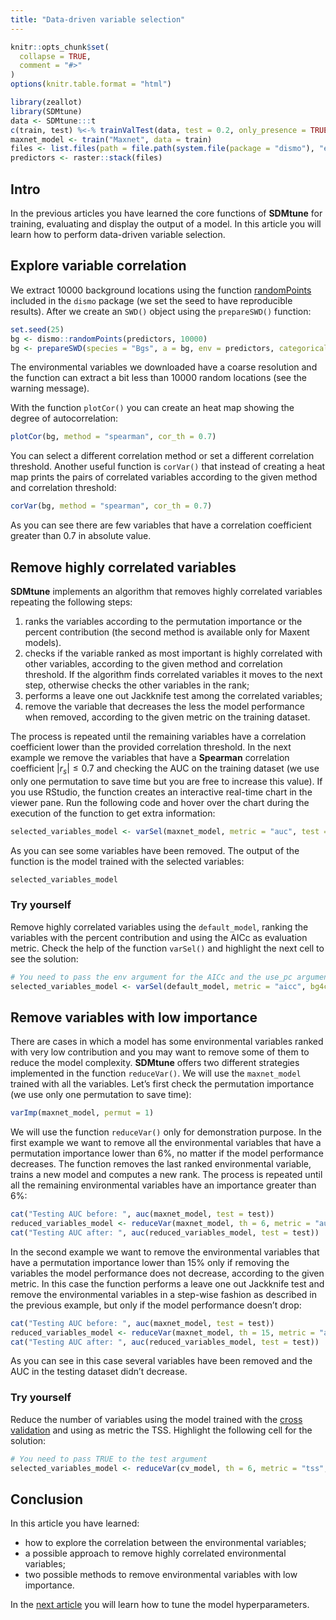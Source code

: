 ```yaml
---
title: "Data-driven variable selection"
---
```


```r
knitr::opts_chunk$set(
  collapse = TRUE,
  comment = "#>"
)
options(knitr.table.format = "html")
```

```r
library(zeallot)
library(SDMtune)
data <- SDMtune:::t
c(train, test) %<-% trainValTest(data, test = 0.2, only_presence = TRUE, seed = 25)
maxnet_model <- train("Maxnet", data = train)
files <- list.files(path = file.path(system.file(package = "dismo"), "ex"), pattern = "grd", full.names = TRUE)
predictors <- raster::stack(files)
```

## Intro

In the previous articles you have learned the core functions of **SDMtune** for training, evaluating and display the output of a model. In this article you will learn how to perform data-driven variable selection.

## Explore variable correlation

We extract 10000 background locations using the function  [randomPoints](https://www.rdocumentation.org/packages/dismo/versions/1.1-4/topics/randomPoints) included in the `dismo` package (we set the seed to have reproducible results). After we create an `SWD()` object using the `prepareSWD()` function:
```r
set.seed(25)
bg <- dismo::randomPoints(predictors, 10000)
bg <- prepareSWD(species = "Bgs", a = bg, env = predictors, categorical = "biome")
```
The environmental variables we downloaded have a coarse resolution and the function can extract a bit less than 10000 random locations (see the warning message).

With the function `plotCor()` you can create an heat map showing the degree of autocorrelation:
```r
plotCor(bg, method = "spearman", cor_th = 0.7)
```

You can select a different correlation method or set a different correlation threshold. Another useful function is `corVar()` that instead of creating a heat map prints the pairs of correlated variables according to the given method and correlation threshold:
```r
corVar(bg, method = "spearman", cor_th = 0.7)
```

As you can see there are few variables that have a correlation coefficient greater than 0.7 in absolute value.

## Remove highly correlated variables

**SDMtune** implements an algorithm that removes highly correlated variables repeating the following steps:

1. ranks the variables according to the permutation importance or the percent contribution (the second method is available only for Maxent models).
2. checks if the variable ranked as most important is highly correlated with other variables, according to the given method and correlation threshold. If the algorithm finds correlated variables it moves to the next step, otherwise checks the other variables in the rank;
3. performs a leave one out Jackknife test among the correlated variables;
4. remove the variable that decreases the less the model performance when removed, according to the given metric on the training dataset.

The process is repeated until the remaining variables have a correlation coefficient lower than the provided correlation threshold. In the next example we remove the variables that have a **Spearman** correlation coefficient $|r_s|\leq0.7$ and checking the AUC on the training dataset (we use only one permutation to save time but you are free to increase this value). If you use RStudio, the function creates an interactive real-time chart in the viewer pane. Run the following code and hover over the chart during the execution of the function to get extra information:
```r
selected_variables_model <- varSel(maxnet_model, metric = "auc", test = test, bg4cor = bg, method = "spearman", cor_th = 0.7, permut = 1)
```

As you can see some variables have been removed. The output of the function is the model trained with the selected variables:
```r
selected_variables_model
```

### Try yourself

Remove highly correlated variables using the `default_model`, ranking the variables with the percent contribution and using the AICc as evaluation metric. Check the help of the function `varSel()` and highlight the next cell to see the solution:
```r
# You need to pass the env argument for the AICc and the use_pc argument to use the percent contribution
selected_variables_model <- varSel(default_model, metric = "aicc", bg4cor = bg, method = "spearman", cor_th = 0.7, env = predictors, use_pc = TRUE)
```

## Remove variables with low importance

There are cases in which a model has some environmental variables ranked with very low contribution and you may want to remove some of them to reduce the model complexity. **SDMtune** offers two different strategies implemented in the function `reduceVar()`. We will use the `maxnet_model` trained with all the variables. Let's first check the permutation importance (we use only one permutation to save time):
```r
varImp(maxnet_model, permut = 1)
```

We will use the function `reduceVar()` only for demonstration purpose. In the first example we want to remove all the environmental variables that have a permutation importance lower than 6\%, no matter if the model performance decreases. The function removes the last ranked environmental variable, trains a new model and computes a new rank. The process is repeated until all the remaining environmental variables have an importance greater than 6\%:
```r
cat("Testing AUC before: ", auc(maxnet_model, test = test))
reduced_variables_model <- reduceVar(maxnet_model, th = 6, metric = "auc", test = test, permut = 1)
cat("Testing AUC after: ", auc(reduced_variables_model, test = test))
```

In the second example we want to remove the environmental variables that have a permutation importance lower than 15\% only if removing the variables the model performance does not decrease, according to the given metric. In this case the function performs a leave one out Jackknife test and remove the environmental variables in a step-wise fashion as described in the previous example, but only if the model performance doesn't drop:
```r
cat("Testing AUC before: ", auc(maxnet_model, test = test))
reduced_variables_model <- reduceVar(maxnet_model, th = 15, metric = "auc", test = test, permut = 1, use_jk = TRUE)
cat("Testing AUC after: ", auc(reduced_variables_model, test = test))
```

As you can see in this case several variables have been removed and the AUC in the testing dataset didn't decrease.

### Try yourself

Reduce the number of variables using the model trained with the [cross validation](./evaluation-strategies.html#cross-validation) and using as metric the TSS. Highlight the following cell for the solution:
```r
# You need to pass TRUE to the test argument
selected_variables_model <- reduceVar(cv_model, th = 6, metric = "tss", test = TRUE, permut = 1)
```

## Conclusion

In this article you have learned:

* how to explore the correlation between the environmental variables;
* a possible approach to remove highly correlated environmental variables;
* two possible methods to remove environmental variables with low importance.

In the [next article](./tune-hyperparameters.html) you will learn how to tune the model hyperparameters.

